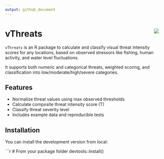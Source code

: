 ```yaml
---
output: github_document
---
```


# vThreats <img src="https://img.shields.io/badge/status-developing-yellow" align="right" />

`vThreats` is an R package to calculate and classify visual threat intensity scores for any locations, based on observed stressors like fishing, human activity, and water level fluctuations.

It supports both numeric and categorical threats, weighted scoring, and classification into low/moderate/high/severe categories.

## Features

- Normalize threat values using max observed thresholds
- Calculate composite threat intensity score (T)
- Classify threat severity level
- Includes example data and reproducible tests

## Installation

You can install the development version from local:

```r
# From your package folder
devtools::install()
